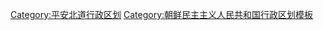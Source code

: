 {{Navbox
|name = 平安北道行政區劃
|title = [[平安北道]]行政區劃
|image = [[File:Flag of North Korea.svg|x50px]]
|state = {{{state|<includeonly>uncollapsed</includeonly>}}}
|above=
|groupstyle = text-align:center;
|bodyclass = hlist

|group1 = [[市]]
|list1 = 
* [[新義州市]]
* [[龜城市]]
* [[定州市 (平安北道)|定州市]]

|group2 = [[郡]]
|list2 =
* [[球場郡]]
* [[郭山郡]]
* [[寧邊郡]]
* [[東林郡]]
* [[東倉郡]]
* [[大館郡]]
* [[龍川郡 (北韓)|龍川郡]]
* [[博川郡]]
* [[碧潼郡]]
* [[朔州郡]]
* [[宣川郡]]
* [[薪島郡]]
* [[昌城郡]]
* [[天摩郡]]
* [[鐵山郡]]
* [[泰川郡]]
* [[枇峴郡]]
* [[香山郡]]
* [[鹽州郡]]
* [[雲山郡]]
* [[雲田郡]]
* [[義州郡]]
}}<noinclude>
[[Category:平安北道行政区划]]
[[Category:朝鲜民主主义人民共和国行政区划模板‎]]
</noinclude>